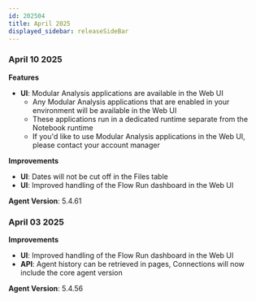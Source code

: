 ```yaml
---
id: 202504
title: April 2025
displayed_sidebar: releaseSideBar
---
```


### April 10 2025

**Features**
- **UI**: Modular Analysis applications are available in the Web UI
  - Any Modular Analysis applications that are enabled in your environment will be available in the Web UI
  - These applications run in a dedicated runtime separate from the Notebook runtime
  - If you'd like to use Modular Analysis applications in the Web UI, please contact your account manager

**Improvements** 
- **UI**: Dates will not be cut off in the Files table
- **UI**: Improved handling of the Flow Run dashboard in the Web UI

**Agent Version**: 5.4.61


### April 03 2025

**Improvements** 
- **UI**: Improved handling of the Flow Run dashboard in the Web UI
- **API**: Agent history can be retrieved in pages, Connections will now include the core agent version

**Agent Version**: 5.4.56

